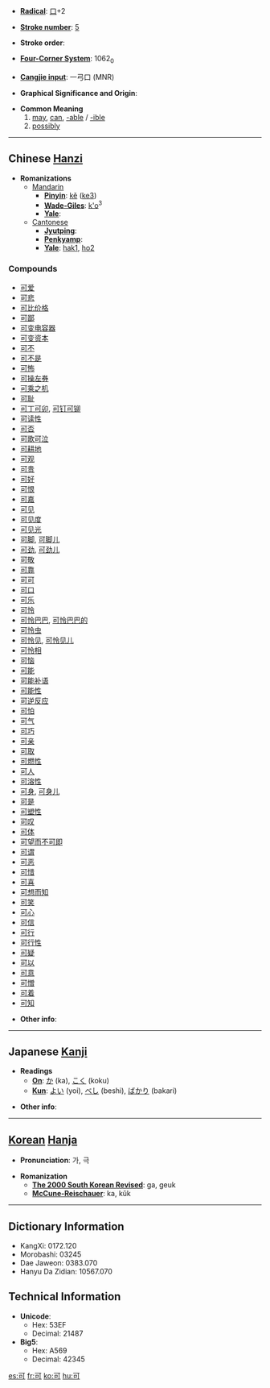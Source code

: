 * '''[[Wiktionary:Chinese radical index| Radical]]''': [[Wiktionary:Chinese radical index 口|口]]+2

* '''[[Wiktionary:Chinese total strokes index|Stroke number]]''': [[Wiktionary:Chinese total strokes index 5|5]]

* '''Stroke order''': 

* '''[[Wiktionary:Chinese four corner index|Four-Corner System]]''': 1062<sub>0</sub>

* '''[[Wiktionary:Chinese Cangjie index|Cangjie input]]''': 一弓口 (MNR)

* '''Graphical Significance and Origin''': 

* '''Common Meaning'''
*#[[may]], [[can]], [[-able]] / [[-ible]]
*# [[possibly]]

----

== Chinese [[Hanzi]] ==

* '''Romanizations'''
** [[Mandarin]]
*** '''[[Pinyin]]''': [[kě]] ([[ke3]])
*** '''[[Wade-Giles]]''': [[k'o]]<sup>3</sup>
*** '''[[Yale]]''': 
**[[Cantonese]]
***'''[[Jyutping]]''':
***'''[[Penkyamp]]''': 
***'''[[Yale]]''': [[hak1]], [[ho2]]

===Compounds===
*[[可爱]]
*[[可悲]]
*[[可比价格]]
*[[可鄙]]
*[[可变电容器]]
*[[可变资本]]
*[[可不]]
*[[可不是]]
*[[可怖]]
*[[可操左券]]
*[[可乘之机]]
*[[可耻]]
*[[可丁可卯]], [[可钉可铆]]
*[[可读性]]
*[[可否]]
*[[可歌可泣]]
*[[可耕地]]
*[[可观]]
*[[可贵]]
*[[可好]]
*[[可恨]]
*[[可嘉]]
*[[可见]]
*[[可见度]]
*[[可见光]]
*[[可脚]], [[可脚儿]]
*[[可劲]], [[可劲儿]]
*[[可敬]]
*[[可靠]]
*[[可可]]
*[[可口]]
*[[可乐]]
*[[可怜]]
*[[可怜巴巴]], [[可怜巴巴的]]
*[[可怜虫]]
*[[可怜见]], [[可怜见儿]]
*[[可怜相]]
*[[可恼]]
*[[可能]]
*[[可能补语]]
*[[可能性]]
*[[可逆反应]]
*[[可怕]]
*[[可气]]
*[[可巧]]
*[[可亲]]
*[[可取]]
*[[可燃性]]
*[[可人]]
*[[可溶性]]
*[[可身]], [[可身儿]]
*[[可是]]
*[[可塑性]]
*[[可叹]]
*[[可体]]
*[[可望而不可即]]
*[[可谓]]
*[[可恶]]
*[[可惜]]
*[[可喜]]
*[[可想而知]]
*[[可笑]]
*[[可心]]
*[[可信]]
*[[可行]]
*[[可行性]]
*[[可疑]]
*[[可以]]
*[[可意]]
*[[可憎]]
*[[可着]]
*[[可知]]

* '''Other info''': 

----

== Japanese [[Kanji]] ==

* '''Readings'''
** '''[[On]]''': [[か]] (ka), [[こく]] (koku)
** '''[[Kun]]''': [[よい]] (yoi), [[べし]] (beshi), [[ばかり]] (bakari)

* '''Other info''':  

----

== [[Korean]] [[Hanja]] ==

* '''Pronunciation''': 가, 극

* '''Romanization'''
** '''[[The 2000 South Korean Revised Romanization|The 2000 South Korean Revised]]''': ga, geuk
** '''[[McCune-Reischauer]]''': ka, kŭk

----

== Dictionary Information ==

* KangXi: 0172.120
* Morobashi: 03245
* Dae Jaweon: 0383.070
* Hanyu Da Zidian: 10567.070

== Technical Information ==

* '''Unicode''':
** Hex: 53EF
** Decimal: 21487
* '''Big5''':
** Hex: A569
** Decimal: 42345

[[es:可]]
[[fr:可]]
[[ko:可]]
[[hu:可]]